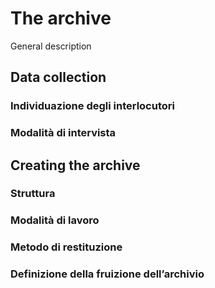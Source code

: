 # The archive {#archive}

General description

##  Data collection
### Individuazione degli interlocutori
### Modalità di intervista

##  Creating the archive
### Struttura
### Modalità di lavoro
### Metodo di restituzione
### Definizione della fruizione dell'archivio
 